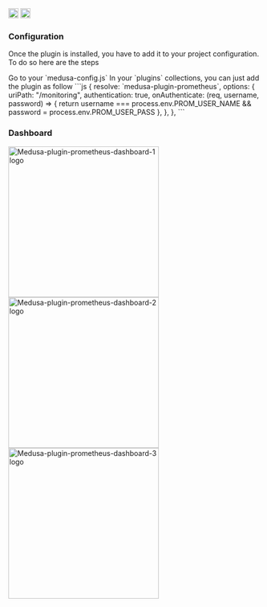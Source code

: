 <div style={{display: "flex", marginTop: "1rem"}}>
    <a style={{display: "inline"}} href="https://www.npmjs.com/package/medusa-plugin-prometheus"><img alt="NPM Version" src="https://img.shields.io/npm/v/medusa-plugin-prometheus.svg" height="20"/></a>
    <a style={{display: "inline", marginLeft: "0.5rem"}} href="https://github.com/adrien2p/medusa-plugins/tree/main/packages/medusa-plugin-prometheus"><img alt="NPM Version" src="https://img.shields.io/badge/github-%23121011.svg?style=Flat-square&logo=github&logoColor=white" height="20"/></a>
</div>

### Configuration

Once the plugin is installed, you have to add it to your project configuration. To do so here are the steps

<CircleStep index={1}>
    Go to your `medusa-config.js`
</CircleStep>

<CircleStep index={2}>
    In your `plugins` collections, you can just add the plugin as follow
    ```js
    {
        resolve: `medusa-plugin-prometheus`,
        options: {
            uriPath: "/monitoring",
            authentication: true,
            onAuthenticate: (req, username, password) => {
              return username === process.env.PROM_USER_NAME && password = process.env.PROM_USER_PASS
            },
        },
    },
    ```
</CircleStep>

### Dashboard

<p align="left" style={{marginTop: "1rem", display: "flex", flexDirection: "row", justifyContent: "space-between"}}>
  <a target="_blank" href="https://github.com/adrien2p/medusa-plugins/blob/assets/assets/medusa-plugin-prom-dashboard-1.png?raw=true">
    <img src="https://github.com/adrien2p/medusa-plugins/blob/assets/assets/medusa-plugin-prom-dashboard-1.png?raw=true" alt="Medusa-plugin-prometheus-dashboard-1 logo" width="300" height="auto" />
  </a>
  <a target="_blank" href="https://github.com/adrien2p/medusa-plugins/blob/assets/assets/medusa-plugin-prom-dashboard-2.png?raw=true">
    <img src="https://github.com/adrien2p/medusa-plugins/blob/assets/assets/medusa-plugin-prom-dashboard-2.png?raw=true" alt="Medusa-plugin-prometheus-dashboard-2 logo" width="300" height="auto" style={{marginLeft: "1rem"}} />
  </a>
  <a target="_blank" href="https://github.com/adrien2p/medusa-plugins/blob/assets/assets/medusa-plugin-prom-dashboard-3.png?raw=true">
    <img src="https://github.com/adrien2p/medusa-plugins/blob/assets/assets/medusa-plugin-prom-dashboard-3.png?raw=true" alt="Medusa-plugin-prometheus-dashboard-3 logo" width="300" height="auto" style={{marginLeft: "1rem"}} />
  </a>
</p>
